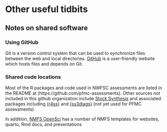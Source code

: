 # Other useful tidbits

## Notes on shared software

### Using GitHub

Git is a version control system that can be used to synchronize files between the web and local directories. [GitHub](https://github.com/) is a user-friendly website which hosts files and depends on Git.

### Shared code locations

Most of the R packages and code used in NWFSC assessments are listed in the README at (https://github.com/pfmc-assessments). Other sources not included in this github organization include [Stock Synthesis](https://github.com/nmfs-stock-synthesis/stock-synthesis) and associated packages including [{r4ss}](https://github.com/r4ss/r4ss/) and [{ss3diags}](https://github.com/jabbamodel/ss3diags) (not yet used for PFMC assessments).

In addition, [NMFS OpenSci](https://github.com/orgs/nmfs-opensci/repositories) has a number of NMFS templates for websites, quarto, Rmd docs, and presentations

